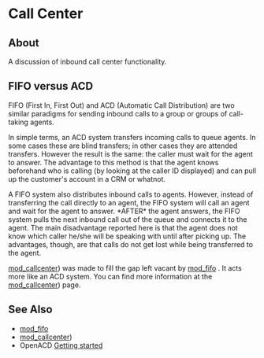 
# Call Center 

 

## About

A discussion of inbound call center functionality.

## FIFO versus ACD 

FIFO (First In, First Out) and ACD (Automatic Call Distribution) are two similar paradigms for sending inbound calls to a group or groups of call-taking agents.

In simple terms, an ACD system transfers incoming calls to queue agents. In some cases these are blind transfers; in other cases they are attended transfers. However the result is the same: the caller must wait for the agent to answer. The advantage to this method is that the agent knows beforehand who is calling (by looking at the caller ID displayed) and can pull up the customer's account in a CRM or whatnot.

A FIFO system also distributes inbound calls to agents. However, instead of transferring the call directly to an agent, the FIFO system will call an agent and wait for the agent to answer. \*AFTER\* the agent answers, the FIFO system pulls the next inbound call out of the queue and connects it to the agent. The main disadvantage reported here is that the agent does not know which caller he/she will be speaking with until after picking up. The advantages, though, are that calls do not get lost while being transferred to the agent.

[mod\_callcenter](../Modules/mod_callcenter_1049389.mdx)) was made to fill the gap left vacant by [mod\_fifo](../Modules/mod_fifo_3966031.mdx#add) . It acts more like an ACD system. You can find more information at the [mod\_callcenter](../Modules/mod_callcenter_1049389.mdx)) page.

## See Also 

* [mod\_fifo](../Modules/mod_fifo_3966031.mdx#add)
* [mod\_callcenter](../Modules/mod_callcenter_1049389.mdx))
* OpenACD [Getting started](https://github.com/OpenACD/OpenACD/wiki)


